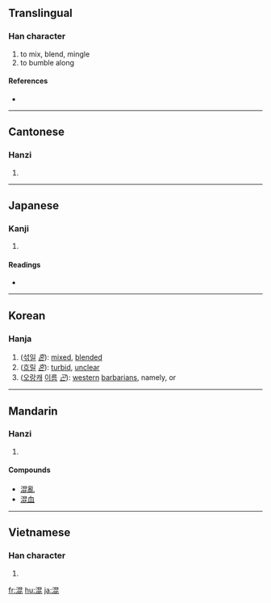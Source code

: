 ==Translingual==

===Han character===
{{Han char|rn=85|rad=水|as=08|sn=11|four=3611<sub>1</sub>|canj=水日心心 (EAPP)}}

# to mix, blend, mingle
# to bumble along

====References====
* {{Han ref|kx=0632.140|dkj=17694|dj=1036.020|hdz=31648.090|uh=6DF7|ud=28151|bh=B256|bd=45654}}

----

==Cantonese==

===Hanzi===
{{yue-hanzi|jyut=|y=wan6}}

# {{defn|Cantonese|sort=水08}}

----

==Japanese==

===Kanji===
{{ja-kanji|grade=5|rs=水08}}

# {{defn|Japanese}}

====Readings====
* {{ja-readings|on=[[こん]] (kon)|kun=[[まぜる]] (mazeru), [[まじる]] (majiru), [[まざる]] (mazaru)}}

----

==Korean==

===Hanja===
{{ko-hanja|hangeul=[[혼]], [[곤]]|eumhun=|rv=hon, gon|mr=hon, kon|y=hon, kon}}

# ([[섞이다|섞일]] ''[[혼]]''): [[mixed]], [[blend]]ed
# ([[흐리다|흐릴]] ''[[혼]]''): [[turbid]], [[unclear]]
# ([[오랑캐]] [[이름]] ''[[곤]]''): [[western]] [[barbarian]]s, namely, {{ko-inline|서융|seo-yung||[[西戎]]}} or {{ko-inline|곤이|gon-i||[[混夷]]}} 

{{ko-symbology|gon-i-tae-ui|Western barbarians run.|곤이태의||混夷駾矣 ([[詩經]])|[[混]] [[夷]] [[駾]] [[矣]] [[詩]] [[經]]|ㄱ|noun}} 


----

==Mandarin==

===Hanzi===
{{cmn-hanzi|pin=[[hún]] ([[hun2]])|wg=hun<sup>2</sup>}}

# {{defn|Mandarin|sort=水08}}

====Compounds====
* [[混亂]]
* [[混血]]

----

==Vietnamese==

===Han character===
{{vi-hantu|[[hỗn]], [[hổn]], [[hộn]], [[xổn]], [[cổn]], [[hỏn]]|rs=水08}}

# {{defn|Vietnamese|sort=水08}}

[[fr:混]]
[[hu:混]]
[[ja:混]]